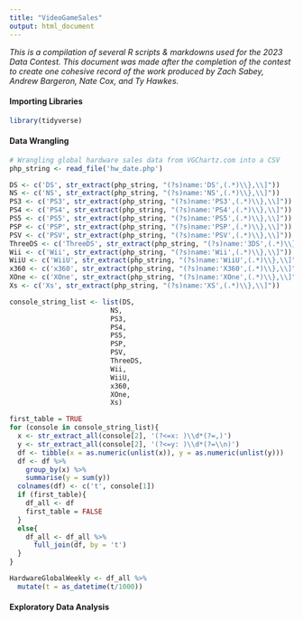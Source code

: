 ```yaml
---
title: "VideoGameSales"
output: html_document
---
```


*This is a compilation of several R scripts & markdowns used for the 2023 Data Contest. This document was made after the completion of the contest to create one cohesive record of the work produced by Zach Sabey, Andrew Bargeron, Nate Cox, and Ty Hawkes.*

#### Importing Libraries
```r
library(tidyverse)
```

#### Data Wrangling
```r
# Wrangling global hardware sales data from VGChartz.com into a CSV
php_string <- read_file('hw_date.php')

DS <- c('DS', str_extract(php_string, "(?s)name:'DS',(.*)\\},\\]"))
NS <- c('NS', str_extract(php_string, "(?s)name:'NS',(.*)\\},\\]"))
PS3 <- c('PS3', str_extract(php_string, "(?s)name:'PS3',(.*)\\},\\]"))
PS4 <- c('PS4', str_extract(php_string, "(?s)name:'PS4',(.*)\\},\\]"))
PS5 <- c('PS5', str_extract(php_string, "(?s)name:'PS5',(.*)\\},\\]"))
PSP <- c('PSP', str_extract(php_string, "(?s)name:'PSP',(.*)\\},\\]"))
PSV <- c('PSV', str_extract(php_string, "(?s)name:'PSV',(.*)\\},\\]"))
ThreeDS <- c('ThreeDS', str_extract(php_string, "(?s)name:'3DS',(.*)\\},\\]"))
Wii <- c('Wii', str_extract(php_string, "(?s)name:'Wii',(.*)\\},\\]"))
WiiU <- c('WiiU', str_extract(php_string, "(?s)name:'WiiU',(.*)\\},\\]"))
x360 <- c('x360', str_extract(php_string, "(?s)name:'X360',(.*)\\},\\]"))
XOne <- c('XOne', str_extract(php_string, "(?s)name:'XOne',(.*)\\},\\]"))
Xs <- c('Xs', str_extract(php_string, "(?s)name:'XS',(.*)\\},\\]"))

console_string_list <- list(DS, 
                         NS, 
                         PS3, 
                         PS4, 
                         PS5, 
                         PSP, 
                         PSV, 
                         ThreeDS, 
                         Wii, 
                         WiiU, 
                         x360, 
                         XOne, 
                         Xs)

first_table = TRUE
for (console in console_string_list){
  x <- str_extract_all(console[2], '(?<=x: )\\d*(?=,)')
  y <- str_extract_all(console[2], '(?<=y: )\\d*(?=\\n)')
  df <- tibble(x = as.numeric(unlist(x)), y = as.numeric(unlist(y)))
  df <- df %>%
    group_by(x) %>%
    summarise(y = sum(y))
  colnames(df) <- c('t', console[1])
  if (first_table){
    df_all <- df
    first_table = FALSE
  }
  else{
    df_all <- df_all %>%
      full_join(df, by = 't')
  }
}

HardwareGlobalWeekly <- df_all %>%
  mutate(t = as_datetime(t/1000))
```

#### Exploratory Data Analysis
```r

```



